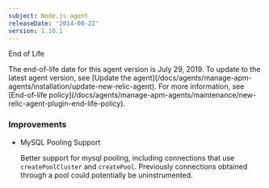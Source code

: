```yaml
---
subject: Node.js agent
releaseDate: '2014-08-22'
version: 1.10.1
---
```


End of Life

<Callout variant="important">
  The end-of-life date for this agent version is July 29, 2019. To update to the latest agent version, see [Update the agent](/docs/agents/manage-apm-agents/installation/update-new-relic-agent). For more information, see [End-of-life policy](/docs/agents/manage-apm-agents/maintenance/new-relic-agent-plugin-end-life-policy).
</Callout>

### Improvements

* MySQL Pooling Support

  Better support for mysql pooling, including connections that use `createPoolCluster` and `createPool`. Previously connections obtained through a pool could potentially be uninstrumented.
